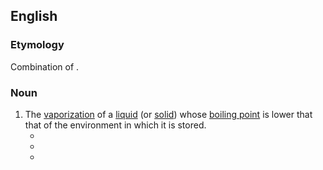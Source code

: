 ==English==

===Etymology===
Combination of {{compound|boil|off}}.

===Noun===
{{en-noun|-}}

# The [[vaporization]] of a [[liquid]] (or [[solid]]) whose [[boiling point]] is lower that that of the environment in which it is stored.
#* {{quote-book|year=1970|author=Lawrence William Jones|title=Toward a Liquid Hydrogen Fuel Economy|page=11|passage=One would not be able to return from an extended holiday and drive off in the family car in view of the '''boiloff''' from even the best insulated tank.}}
#* {{quote-book|year=1991|author=Verne Carlson, Sylvia Carlson|title=Professional Lighting Handbook|page=209|passage="'''Boiloff'''" of the tungsten from the filament that adheres to the inside of a tungsten-standard bulb blade}}
#* {{quote-book|year=1994|author=R. D. Langenkamp|title=Handbook of Oil Industry Terms and Phrases|page=40|passage='''BOILOFF''' The vaporization or gasification of liquefied natural gas […]. '''Boiloff''' occurs when the holding vessel's insulation fails to maintain the temperature to keep the gas in liquid form.}}